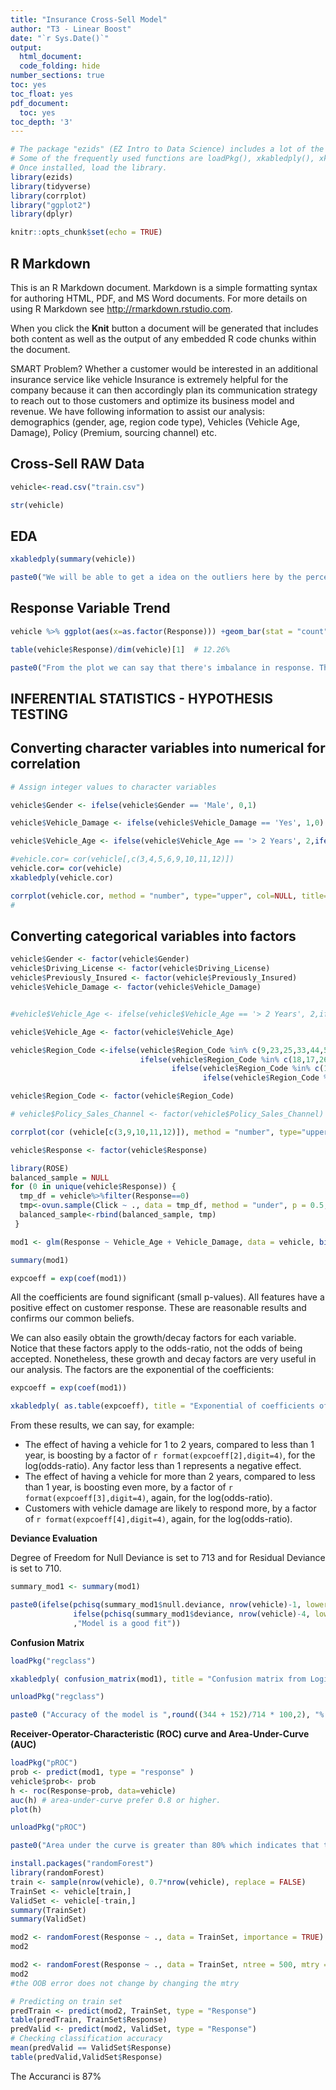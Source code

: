 ```yaml
---
title: "Insurance Cross-Sell Model"
author: "T3 - Linear Boost"
date: "`r Sys.Date()`"
output:
  html_document:
  code_folding: hide
number_sections: true
toc: yes
toc_float: yes
pdf_document:
  toc: yes
toc_depth: '3'
---
```


```r
# The package "ezids" (EZ Intro to Data Science) includes a lot of the helper functions we developed for the course. 
# Some of the frequently used functions are loadPkg(), xkabledply(), xkablesummary(), uzscale(), etc.
# Once installed, load the library.
library(ezids)
library(tidyverse)
library(corrplot)
library("ggplot2")
library(dplyr) 
```


```r
knitr::opts_chunk$set(echo = TRUE)
```

## R Markdown

This is an R Markdown document. Markdown is a simple formatting syntax for authoring HTML, PDF, and MS Word documents. For more details on using R Markdown see <http://rmarkdown.rstudio.com>.

When you click the **Knit** button a document will be generated that includes both content as well as the output of any embedded R code chunks within the document.

SMART Problem?
Whether a customer would be interested in an additional insurance service like vehicle Insurance is extremely helpful for the company because it can then accordingly plan its communication strategy to reach out to those customers and optimize its business model and revenue. We have following information to assist our analysis: demographics (gender, age, region code type), Vehicles (Vehicle Age, Damage), Policy (Premium, sourcing channel) etc.

## Cross-Sell RAW Data

```r

vehicle<-read.csv("train.csv")

str(vehicle)

```

## EDA

```r

xkabledply(summary(vehicle))

paste0("We will be able to get a idea on the outliers here by the percentiles ( In the Annual_Premium the 3rd quartile is 39400 and the max is 540165 this represents the outliers in this column)")

```

## Response Variable Trend
```r

vehicle %>% ggplot(aes(x=as.factor(Response))) +geom_bar(stat = "count") + ggtitle("Response Variable Count")

table(vehicle$Response)/dim(vehicle)[1]  # 12.26%

paste0("From the plot we can say that there's imbalance in response. The individuals interested in purchasing a vehicle insurance are only 12.6%.")
```

## INFERENTIAL STATISTICS - HYPOTHESIS TESTING

## Converting character variables into numerical for correlation
```r

# Assign integer values to character variables

vehicle$Gender <- ifelse(vehicle$Gender == 'Male', 0,1)

vehicle$Vehicle_Damage <- ifelse(vehicle$Vehicle_Damage == 'Yes', 1,0)

vehicle$Vehicle_Age <- ifelse(vehicle$Vehicle_Age == '> 2 Years', 2,ifelse(vehicle$Vehicle_Age == '1-2 Year', 1, 0))

#vehicle.cor= cor(vehicle[,c(3,4,5,6,9,10,11,12)])
vehicle.cor= cor(vehicle)
xkabledply(vehicle.cor)

corrplot(vehicle.cor, method = "number", type="upper", col=NULL, title="Vehicle Correlation", use="pairwise.complete.obs")
#
```

## Converting categorical variables into factors
```r

vehicle$Gender <- factor(vehicle$Gender)
vehicle$Driving_License <- factor(vehicle$Driving_License)
vehicle$Previously_Insured <- factor(vehicle$Previously_Insured)
vehicle$Vehicle_Damage <- factor(vehicle$Vehicle_Damage)


#vehicle$Vehicle_Age <- ifelse(vehicle$Vehicle_Age == '> 2 Years', 2,ifelse(vehicle$Vehicle_Age == '1-2 Year', 1, 0))

vehicle$Vehicle_Age <- factor(vehicle$Vehicle_Age)

vehicle$Region_Code <-ifelse(vehicle$Region_Code %in% c(9,23,25,33,44,50,34,36,42), "Northeast", 
                             ifelse(vehicle$Region_Code %in% c(18,17,26,39,55,19,20,27,29,31,38,46), "Midwest",
                                    ifelse(vehicle$Region_Code %in% c(10,11,12,13,24,37,45,51,54,1,21,28,47,5,22,40,48),"South",
                                           ifelse(vehicle$Region_Code %in% c(4,8,16,35,30,49,32,56,2,6,15,41,53),"West","Hogwarts"))))

vehicle$Region_Code <- factor(vehicle$Region_Code)

# vehicle$Policy_Sales_Channel <- factor(vehicle$Policy_Sales_Channel)

corrplot(cor (vehicle[c(3,9,10,11,12)]), method = "number", type="upper", col=NULL)

vehicle$Response <- factor(vehicle$Response)
```
```r
library(ROSE)
balanced_sample = NULL
for (0 in unique(vehicle$Response)) {
  tmp_df = vehicle%>%filter(Response==0)
  tmp<-ovun.sample(Click ~ ., data = tmp_df, method = "under", p = 0.5, seed = 5)$vehicle
  balanced_sample<-rbind(balanced_sample, tmp)
 }
```


```r

mod1 <- glm(Response ~ Vehicle_Age + Vehicle_Damage, data = vehicle, binomial(link = "logit"))

summary(mod1)

expcoeff = exp(coef(mod1))

```
All the coefficients are found significant (small p-values). All features have a positive effect on customer response. These are reasonable results and confirms our common beliefs.  

We can also easily obtain the growth/decay factors for each variable. Notice that these factors apply to the odds-ratio, not the odds of being accepted. Nonetheless, these growth and decay factors are very useful in our analysis. The factors are the exponential of the coefficients:  

```r

expcoeff = exp(coef(mod1))

xkabledply( as.table(expcoeff), title = "Exponential of coefficients of regression model" )

```

From these results, we can say, for example:

* The effect of having a vehicle for 1 to 2 years, compared to less than 1 year, is boosting by a factor of `r format(expcoeff[2],digit=4)`, for the log(odds-ratio).  Any factor less than 1 represents a negative effect.
* The effect of having a vehicle for more than 2 years, compared to less than 1 year, is boosting even more, by a factor of `r format(expcoeff[3],digit=4)`, again, for the log(odds-ratio).  
* Customers with vehicle damage are likely to respond more, by a factor of `r format(expcoeff[4],digit=4)`, again, for the log(odds-ratio). 

**Deviance Evaluation**

Degree of Freedom for Null Deviance is set to 713 and for Residual Deviance is set to 710.

```r

summary_mod1 <- summary(mod1)

paste0(ifelse(pchisq(summary_mod1$null.deviance, nrow(vehicle)-1, lower.tail=F) < 0.05,
              ifelse(pchisq(summary_mod1$deviance, nrow(vehicle)-4, lower.tail=F) < 0.05, "Model is not a good fit","Model is a good fit")
              ,"Model is a good fit"))


```
**Confusion Matrix**

```r

loadPkg("regclass")

xkabledply( confusion_matrix(mod1), title = "Confusion matrix from Logit Model" )

unloadPkg("regclass")

paste0 ("Accuracy of the model is ",round((344 + 152)/714 * 100,2), "%. But since we have an unbalanced data, Confusion Matrix won't be the best metric")

```
**Receiver-Operator-Characteristic (ROC) curve and Area-Under-Curve (AUC)**

```r
loadPkg("pROC") 
prob <- predict(mod1, type = "response" )
vehicle$prob<- prob
h <- roc(Response~prob, data=vehicle)
auc(h) # area-under-curve prefer 0.8 or higher.
plot(h)

unloadPkg("pROC")

paste0("Area under the curve is greater than 80% which indicates that the model is a good fit.")

```


```r
install.packages("randomForest")
library(randomForest)
train <- sample(nrow(vehicle), 0.7*nrow(vehicle), replace = FALSE)
TrainSet <- vehicle[train,]
ValidSet <- vehicle[-train,]
summary(TrainSet)
summary(ValidSet)

```

```r
mod2 <- randomForest(Response ~ ., data = TrainSet, importance = TRUE)
mod2

```

```r
mod2 <- randomForest(Response ~ ., data = TrainSet, ntree = 500, mtry = 2, importance = TRUE)
mod2
#the OOB error does not change by changing the mtry
```

```r
# Predicting on train set
predTrain <- predict(mod2, TrainSet, type = "Response")
table(predTrain, TrainSet$Response)
predValid <- predict(mod2, ValidSet, type = "Response")
# Checking classification accuracy
mean(predValid == ValidSet$Response)                    
table(predValid,ValidSet$Response)
```
The Accuranci is 87%